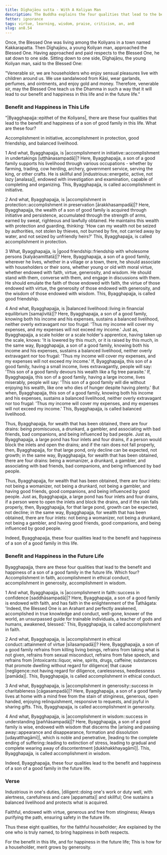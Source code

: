 ```yaml
---
title: Dīghajāṇu sutta - With A Koliyan Man
description: The Buddha explains the four qualities that lead to the benefit and happiness in this life and in the future life.
fetter: ignorance
tags: virtue, learning, wisdom, praise, criticism, an, an8
slug: an8.54
---
```


Once, the Blessed One was living among the Koliyans in a town named Kakkarapatta. Then Dīghajāṇu, a young Koliyan man, approached the Blessed One. Having approached and paid respects to the Blessed One, he sat down to one side. Sitting down to one side, Dīghajāṇu, the young Koliyan man, said to the Blessed One:

"Venerable sir, we are householders who enjoy sensual pleasures live with children around us. We use sandalwood from Kāsi, wear garlands, perfumes, and ointments, and enjoy gold and money. Therefore, venerable sir, may the Blessed One teach us the Dhamma in such a way that it will lead to our benefit and happiness in this life and in the future life."

### Benefit and Happiness in This Life

"|Byagghapajja::epithet of the Koliyans|, there are these four qualities that lead to the benefit and happiness of a son of good family in this life. What are these four?

Accomplishment in initiative, accomplishment in protection, good friendship, and balanced livelihood.

1 And what, Byagghapajja, is \|accomplishment in initiative::accomplishment in undertakings [uṭṭhānasampadā]|? Here, Byagghapajja, a son of a good family supports his livelihood through various occupations - whether by farming, trading, cow herding, archery, government service, serving the king, or other crafts. He is skillful and |industrious::energetic, active, not lazy [analasa]|, endowed with investigation and examination, capable of completing and organizing. This, Byagghapajja, is called accomplishment in initiative.

2 And what, Byagghapajja, is \|accomplishment in protection::accomplishment in preservation [ārakkhasampadā]|? Here, Byagghapajja, the wealth of a son of good family is acquired through initiative and persistence, accumulated through the strength of arms, earned by sweat, righteous and lawfully obtained. He maintains this wealth with protection and guarding, thinking: 'How can my wealth not be seized by authorities, not stolen by thieves, not burned by fire, not carried away by water, and not seized by unfriendly heirs?' This, Byagghapajja, is called accomplishment in protection.

3 What, Byagghapajja, is \|good friendship::friendship with wholesome persons [kalyāṇamittatā]|? Here, Byagghapajja, a son of a good family, wherever he lives, whether in a village or a town, there, he should associate with householders or their sons, whether young or old with moral virtue, whether endowed with faith, virtue, generosity, and wisdom. He should stand with them, converse with them, and engage in discussions with them. He should emulate the faith of those endowed with faith, the virtue of those endowed with virtue, the generosity of those endowed with generosity, and the wisdom of those endowed with wisdom. This, Byagghapajja, is called good friendship.

4 And what, Byagghapajja, is \|balanced livelihood::living in financial equilibrium [samajīvitā]|? Here, Byagghapajja, a son of a good family, knowing both his income and his expenses, sustains a balanced livelihood, neither overly extravagant nor too frugal: 'Thus my income will cover my expenses, and my expenses will not exceed my income.' Just as, Byagghapajja, a scale holder or a scale holder's apprentice, having taken up the scale, knows: 'It is lowered by this much, or it is raised by this much, in the same way, Byagghapajja, a son of a good family, knowing both his income and his expenses, sustains a balanced livelihood, neither overly extravagant nor too frugal: 'Thus my income will cover my expenses, and my expenses will not exceed my income.' If, Byagghapajja, this son of a good family, having a small income, lives extravagantly, people will say: 'This son of a good family devours his wealth like a fig tree parasite.' If, Byagghapajja, this son of a good family, having a large income, lives miserably, people will say: 'This son of a good family will die without enjoying his wealth, like one who dies of hunger despite having plenty.' But when, Byagghapajja, this son of a good family, knowing both his income and his expenses, sustains a balanced livelihood, neither overly extravagant nor too frugal: 'Thus my income will cover my expenses, and my expenses will not exceed my income.' This, Byagghapajja, is called balanced livelihood.

Thus, Byagghapajja, for wealth that has been obtained, there are four drains: being promiscuous, a drunkard, a gambler, and associating with bad friends, bad companions, and being influenced by bad people. Just as, Byagghapajja, a large pond has four inlets and four drains, if a person would block the inlets and open the drains; and if the rain does not fall properly, then, Byagghapajja, for that large pond, only decline can be expected, not growth; in the same way, Byagghapajja, for wealth that has been obtained, there are four drains: being a womanizer, a drunkard, a gambler, and associating with bad friends, bad companions, and being influenced by bad people.

Thus, Byagghapajja, for wealth that has been obtained, there are four inlets: not being a womanizer, not being a drunkard, not being a gambler, and having good friends, good companions, and being influenced by good people. Just as, Byagghapajja, a large pond has four inlets and four drains, if a person were to open the inlets and block the drains, and if the rain falls properly, then, Byagghapajja, for that large pond, growth can be expected, not decline; in the same way, Byagghapajja, for wealth that has been obtained, there are four inlets: not being a womanizer, not being a drunkard, not being a gambler, and having good friends, good companions, and being influenced by good people.

Indeed, Byagghapajja, these four qualities lead to the benefit and happiness of a son of a good family in this life.

### Benefit and Happiness in the Future Life

Byagghapajja, there are these four qualities that lead to the benefit and happiness of a son of a good family in the future life. Which four? Accomplishment in faith, accomplishment in ethical conduct, accomplishment in generosity, accomplishment in wisdom.

1 And what, Byagghapajja, is \|accomplishment in faith::success in confidence [saddhāsampadā]|? Here, Byagghapajja, a son of a good family is endowed with faith, and has faith in the enlightenment of the Tathāgata: 'Indeed, the Blessed One is an Arahant and perfectly awakened, accomplished in true knowledge and conduct, well-gone, knower of the world, an unsurpassed guide for trainable individuals, a teacher of gods and humans, awakened, blessed.' This, Byagghapajja, is called accomplishment in faith.

2 And what, Byagghapajja, is \|accomplishment in ethical conduct::attainment of virtue [sīlasampadā]|? Here, Byagghapajja, a son of a good family refrains from killing living beings, refrains from taking what is not given, refrains from sexual misconduct, refrains from false speech, and refrains from |intoxicants::liquor, wine, spirits, drugs, caffeine; substances that promote dwelling without regard for diligence| that cause |negligence::not having regard for diligence, carelessness, heedlessness [pamāda]|. This, Byagghapajja, is called accomplishment in ethical conduct.

3 And what, Byagghapajja, is \|accomplishment in generosity::success in charitableness [cāgasampadā]|? Here, Byagghapajja, a son of a good family lives at home with a mind free from the stain of stinginess, generous, open handed, enjoying relinquishment, responsive to requests, and joyful in sharing gifts. This, Byagghapajja, is called accomplishment in generosity.

4 And what, Byagghapajja, is \|accomplishment in wisdom::success in understanding [paññāsampadā]|? Here, Byagghapajja, a son of a good family is wise, endowed with wisdom that discerns the \|arising and passing away::appearance and disappearance, formation and dissolution [udayatthagāmī]|, which is noble and penetrative, \|leading to the complete ending of suffering::leading to extinction of stress, leading to gradual and complete wearing away of discontentment [dukkhakkhayagāmī]|. This, Byagghapajja, is called accomplishment in wisdom.

Indeed, Byagghapajja, these four qualities lead to the benefit and happiness of a son of a good family in the future life.

### Verse

Industrious in one's duties,
|diligent::doing one's work or duty well, with alertness, carefulness and care [appamatta]| and skillful;
One sustains a balanced livelihood
and protects what is acquired.

Faithful, endowed with virtue,
generous and free from stinginess;
Always purifying the path,
ensuring safety in the future life.

Thus these eight qualities,
for the faithful householder;
Are explained by the one who is truly named,
to bring happiness in both respects.

For the benefit in this life,
and for happiness in the future life;
This is how for a householder,
merit grows by generosity.